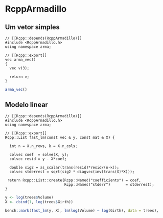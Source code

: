 # RcppArmadillo



## Um vetor simples

```Rcpp
// [[Rcpp::depends(RcppArmadillo)]]
#include <RcppArmadillo.h>
using namespace arma;

// [[Rcpp::export]]
vec arma_vec()
{
  vec v(3);
	
  return v;
}
```

```r
arma_vec()
```



## Modelo linear

```Rcpp
// [[Rcpp::depends(RcppArmadillo)]]
#include <RcppArmadillo.h>
using namespace arma;

// [[Rcpp::export]]
Rcpp::List fast_lm(const vec & y, const mat & X) {

  int n = X.n_rows, k = X.n_cols;
 
  colvec coef  = solve(X, y); 
  colvec resid = y - X*coef; 
 
  double sig2 = as_scalar(trans(resid)*resid/(n-k));
  colvec stderrest = sqrt(sig2 * diagvec(inv(trans(X)*X)));
 
 return Rcpp::List::create(Rcpp::Named("coefficients") = coef,
                           Rcpp::Named("stderr")       = stderrest);
}
```

```r
y <- log(trees$Volume)
X <- cbind(1, log(trees$Girth))

bench::mark(fast_lm(y, X), lm(log(Volume) ~ log(Girth), data = trees), check = FALSE)
```
